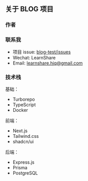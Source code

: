 
## 关于 BLOG 项目

### 作者

<Author
    uid="learnshare"
    name="胡俊卿"
    avatarUrl="/images/avatar.jpeg"
    intro="长期远程工作的前端工程师，正在转型为全干工程师。" />

### 联系我

+ 项目 issue: [blog-test/issues](https://github.com/LearnShare/blog-test/issues)
+ Wechat: LearnShare
+ Email: learnshare.hjq@gmail.com

### 技术栈

基础：

+ Turborepo
+ TypeScript
+ Docker

前端：

+ Next.js
+ Tailwind.css
+ shadcn/ui

后端：

+ Express.js
+ Prisma
+ PostgreSQL
